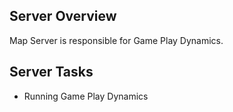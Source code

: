{{incomplete}}

== Server Overview ==
Map Server is responsible for Game Play Dynamics.

== Server Tasks ==
* Running Game Play Dynamics